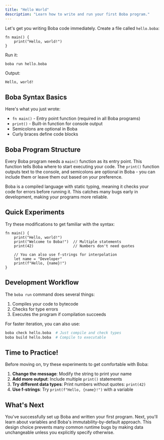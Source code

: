 ```yaml
---
title: "Hello World"
description: "Learn how to write and run your first Boba program."
---
```


Let's get you writing Boba code immediately. Create a file called `hello.boba`:

```boba
fn main() {
    print("Hello, world!")
}
```

Run it:
```sh
boba run hello.boba
```

Output:
```plaintext
Hello, world!
```

## Boba Syntax Basics

Here's what you just wrote:

- `fn main()` - Entry point function (required in all Boba programs)
- `print()` - Built-in function for console output
- Semicolons are optional in Boba
- Curly braces define code blocks

## Boba Program Structure

Every Boba program needs a `main()` function as its entry point. This function tells Boba where to start executing your code. The `print()` function outputs text to the console, and semicolons are optional in Boba - you can include them or leave them out based on your preference.

Boba is a compiled language with static typing, meaning it checks your code for errors before running it. This catches many bugs early in development, making your programs more reliable.
## Quick Experiments

Try these modifications to get familiar with the syntax:

```boba
fn main() {
    print("Hello, world!")
    print("Welcome to Boba!")  // Multiple statements
    print(42)                  // Numbers don't need quotes
    
    // You can also use f-strings for interpolation
    let name = "Developer"
    print(f"Hello, {name}!")
}
```

## Development Workflow

The `boba run` command does several things:
1. Compiles your code to bytecode
2. Checks for type errors
3. Executes the program if compilation succeeds

For faster iteration, you can also use:
```sh
boba check hello.boba  # Just compile and check types
boba build hello.boba  # Compile to executable
```

## Time to Practice!

Before moving on, try these experiments to get comfortable with Boba:

1. **Change the message**: Modify the string to print your name
2. **Add more output**: Include multiple `print()` statements
3. **Try different data types**: Print numbers without quotes: `print(42)`
4. **Use f-strings**: Try `print(f"Hello, {name}!")` with a variable

## What's Next

You've successfully set up Boba and written your first program. Next, you'll learn about variables and Boba's immutability-by-default approach. This design choice prevents many common runtime bugs by making data unchangeable unless you explicitly specify otherwise.
